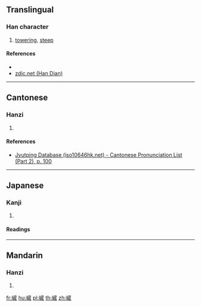 ==Translingual==

===Han character===
{{Han char|rn=46|rad=山|as=11|sn=14|four=20715|canj=UYHM,UYKM|ids=⿰山產}}

# [[towering]], [[steep]]

====References====
* {{Han ref|kx=0318.070|dkj=08389|dj=0618.290|hdz=10795.070|uh=5D7C|ud=23932|bh=E1AE|bd=57774}}
* [http://www.zdic.net/z/18/js/5D7C.htm zdic.net (Han Dian)]

----

==Cantonese==

===Hanzi===
{{yue-hanzi|jyut=[[caan2]]|y=chaan2|sim=𡶴}}

# {{defn|lang=yue|sort=山11}}

====References====
* [http://www.iso10646hk.net/jp/document/download.jsp Jyutping Database (iso10646hk.net) - Cantonese Pronunciation List (Part 2), p. 100]

----

==Japanese==

===Kanji===
{{ja-kanji|grade=|rs=山11}}

# {{defn|lang=ja|sort=山11}}

====Readings====
{{ja-readings
|goon = [[せん]] (sen)
|kanon=[[さん]] (san)
|kun=}}

----

==Mandarin==

===Hanzi===
{{cmn-hanzi|sim=𡶴|pin=[[chǎn]] ([[chan3]])|wg=ch'an<sup>3</sup>}}

# {{defn|lang=cmn|sort=山11}}

[[fr:嵼]]
[[hu:嵼]]
[[pl:嵼]]
[[th:嵼]]
[[zh:嵼]]